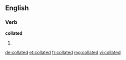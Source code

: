 ==English==

===Verb===
'''collated'''

# {{past of|collate}}

[[de:collated]]
[[et:collated]]
[[fr:collated]]
[[mg:collated]]
[[vi:collated]]